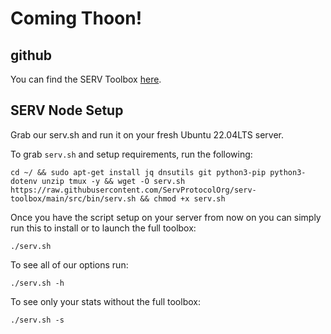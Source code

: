# Coming Thoon!

## github
You can find the SERV Toolbox [here](https://github.com/servprotocolorg/serv-toolbox).

## SERV Node Setup
Grab our serv.sh and run it on your fresh Ubuntu 22.04LTS server.

To grab `serv.sh` and setup requirements, run the following:

```
cd ~/ && sudo apt-get install jq dnsutils git python3-pip python3-dotenv unzip tmux -y && wget -O serv.sh https://raw.githubusercontent.com/ServProtocolOrg/serv-toolbox/main/src/bin/serv.sh && chmod +x serv.sh
```

Once you have the script setup on your server from now on you can simply run this to install or to launch the full toolbox:

```
./serv.sh
```

To see all of our options run:

```
./serv.sh -h
```

To see only your stats without the full toolbox:

```
./serv.sh -s